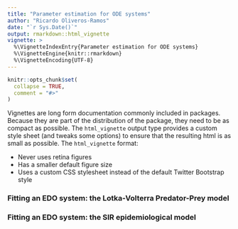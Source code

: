 ```yaml
---
title: "Parameter estimation for ODE systems"
author: "Ricardo Oliveros-Ramos"
date: "`r Sys.Date()`"
output: rmarkdown::html_vignette
vignette: >
  %\VignetteIndexEntry{Parameter estimation for ODE systems}
  %\VignetteEngine{knitr::rmarkdown}
  %\VignetteEncoding{UTF-8}
---
```


```r
knitr::opts_chunk$set(
  collapse = TRUE,
  comment = "#>"
)
```

Vignettes are long form documentation commonly included in packages. Because they are part of the distribution of the package, they need to be as compact as possible. The `html_vignette` output type provides a custom style sheet (and tweaks some options) to ensure that the resulting html is as small as possible. The `html_vignette` format:

- Never uses retina figures
- Has a smaller default figure size
- Uses a custom CSS stylesheet instead of the default Twitter Bootstrap style

### Fitting an EDO system: the Lotka-Volterra Predator-Prey model

### Fitting an EDO system: the SIR epidemiological model

